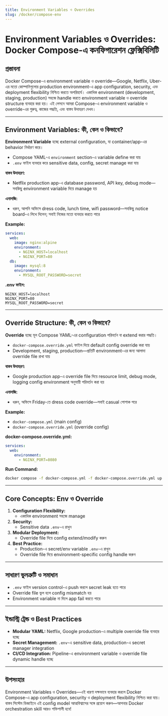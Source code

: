 ```yaml
---
title: Environment Variables ও Overrides
slug: /docker/compose-env
---
```


# Environment Variables ও Overrides: Docker Compose-এ কনফিগারেশন ফ্লেক্সিবিলিটি

## প্রস্তাবনা

Docker Compose-এ environment variable ও override—Google, Netflix, Uber-এর মতো কোম্পানিগুলোর production environment-এ app configuration, security, এবং deployment flexibility নিশ্চিত করতে অপরিহার্য। একাধিক environment (development, staging, production) সহজে handle করতে environment variable ও override structure ব্যবহার করা হয়। এই লেসনে আমরা Compose-এ environment variable ও override-এর গুরুত্ব, কাজের পদ্ধতি, এবং বাস্তব উদাহরণ দেখব।

---

## Environment Variables: কী, কেন ও কিভাবে?

**Environment Variable** হচ্ছে external configuration, যা container/app-এর behavior নির্ধারণ করে।

- Compose YAML-এ `environment` section-এ variable define করা যায়
- `.env` ফাইল ব্যবহার করে sensitive data, config, secret manage করা যায়

**বাস্তব উদাহরণ:**
- Netflix production app-এ database password, API key, debug mode—সবকিছু environment variable দিয়ে manage হয়

**এনালজি:**
- ধরুন, আপনি অফিসে dress code, lunch time, wifi password—সবকিছু notice board-এ লিখে দিলেন; সবাই নিজের মতো ব্যবহার করতে পারে

**Example:**
```yaml
services:
  web:
    image: nginx:alpine
    environment:
      - NGINX_HOST=localhost
      - NGINX_PORT=80
  db:
    image: mysql:8
    environment:
      - MYSQL_ROOT_PASSWORD=secret
```

**.env ফাইল:**
```env
NGINX_HOST=localhost
NGINX_PORT=80
MYSQL_ROOT_PASSWORD=secret
```

---

## Override Structure: কী, কেন ও কিভাবে?

**Override** হচ্ছে মূল Compose YAML-এর configuration পরিবর্তন বা extend করার পদ্ধতি।

- `docker-compose.override.yml` ফাইল দিয়ে default config override করা যায়
- Development, staging, production—প্রতিটি environment-এর জন্য আলাদা override file রাখা যায়

**বাস্তব উদাহরণ:**
- Google production app-এ override file দিয়ে resource limit, debug mode, logging config environment অনুযায়ী পরিবর্তন করা হয়

**এনালজি:**
- ধরুন, অফিসে Friday-তে dress code override—সবাই casual পোশাক পরে

**Example:**
- `docker-compose.yml` (main config)
- `docker-compose.override.yml` (override config)

**docker-compose.override.yml:**
```yaml
services:
  web:
    environment:
      - NGINX_PORT=8080
```

**Run Command:**
```bash
docker compose -f docker-compose.yml -f docker-compose.override.yml up
```

---

## Core Concepts: Env ও Override

1. **Configuration Flexibility:**
    - একাধিক environment সহজে manage
2. **Security:**
    - Sensitive data `.env`-এ রাখুন
3. **Modular Deployment:**
    - Override file দিয়ে config extend/modify করুন
4. **Best Practice:**
    - Production-এ secret/env variable `.env`-এ রাখুন
    - Override file দিয়ে environment-specific config handle করুন

---

## সাধারণ ভুলত্রুটি ও সমাধান

- `.env` ফাইল version control-এ push করলে secret leak হতে পারে
- Override file ভুল হলে config mismatch হয়
- Environment variable না দিলে app fail করতে পারে

---

## ইন্ডাস্ট্রি ট্রেন্ড ও Best Practices

- **Modular YAML:** Netflix, Google production-এ multiple override file ব্যবহার হচ্ছে
- **Secret Management:** `.env`-এ sensitive data, production-এ secret manager integration
- **CI/CD Integration:** Pipeline-এ environment variable ও override file dynamic handle হচ্ছে

---

## উপসংহার

Environment Variables ও Overrides—এই ধারণা দক্ষভাবে ব্যবহার করলে Docker Compose-এ app configuration, security ও deployment flexibility নিশ্চিত করা যায়। বাস্তব সিস্টেম ডিজাইনে এই config model আত্মবিশ্বাসের সঙ্গে প্রয়োগ করুন—আপনার Docker orchestration skill আরও শক্তিশালী হবে!
